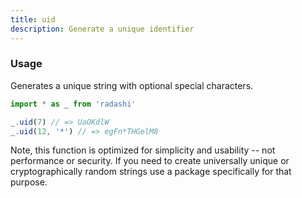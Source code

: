 ```yaml
---
title: uid
description: Generate a unique identifier
---
```


### Usage

Generates a unique string with optional special characters.

```ts
import * as _ from 'radashi'

_.uid(7) // => UaOKdlW
_.uid(12, '*') // => egFn*THGelM8
```

Note, this function is optimized for simplicity and usability -- not performance or security. If you need to create universally unique or cryptographically random strings use a package specifically for that purpose.
